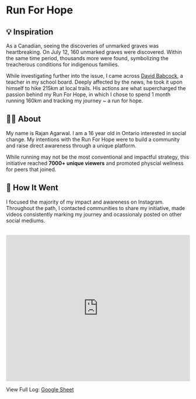 # Run For Hope

## 💡 Inspiration
As a Canadian, seeing the discoveries of unmarked graves was heartbreaking. On July 12, 160 unmarked graves were discovered. Within the same time period, thousands more were found, symbolizing the treacherous conditions for indigenous families. 

While investigating further into the issue, I came across [David Babcock](https://www.mississauga.com/news-story/10436711-peel-teacher-to-walk-215-km-to-commemorate-unmarked-graves-at-former-residential-schools/), a teacher in my school board. Deeply affected by the news, he took it upon himself to hike 215km at local trails. His actions are what supercharged the passion behind my Run For Hope, in which I chose to spend 1 month running 160km and tracking my journey ~ a run for hope.

## 🏃‍♂️ About
My name is Rajan Agarwal. I am a 16 year old in Ontario interested in social change. My intentions with the Run For Hope were to build a community and raise direct awareness through a unique platform. 

While running may not be the most conventional and impactful strategy, this initiative reached **7000+ unique viewers** and promoted physcial wellness for peers that joined.

## 🌁 How It Went
I focused the majority of my impact and awareness on Instagram. Throughout the path, I contacted communities to share my initiative, made videos consistently marking my journey and ocassionaly posted on other social mediums.<br/><br/>

<iframe width="100%" height="400" src="https://www.youtube.com/embed/lOFpyvGaCP8" title="YouTube video player" frameborder="0" allow="accelerometer; autoplay; clipboard-write; encrypted-media; gyroscope; picture-in-picture" allowfullscreen></iframe>

View Full Log: [Google Sheet](https://docs.google.com/spreadsheets/d/1QIMOCuOiGniQVxIlxLozY7hT9L08TdUEhUgN2zAqbtI/edit)
